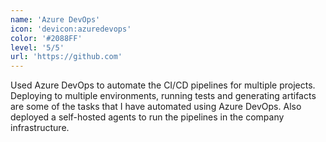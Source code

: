 ```yaml
---
name: 'Azure DevOps'
icon: 'devicon:azuredevops'
color: '#2088FF'
level: '5/5'
url: 'https://github.com'
---
```

Used Azure DevOps to automate the CI/CD pipelines for multiple projects.
Deploying to multiple environments, running tests and generating artifacts are some of the tasks that I have automated using Azure DevOps.
Also deployed a self-hosted agents to run the pipelines in the company infrastructure.
